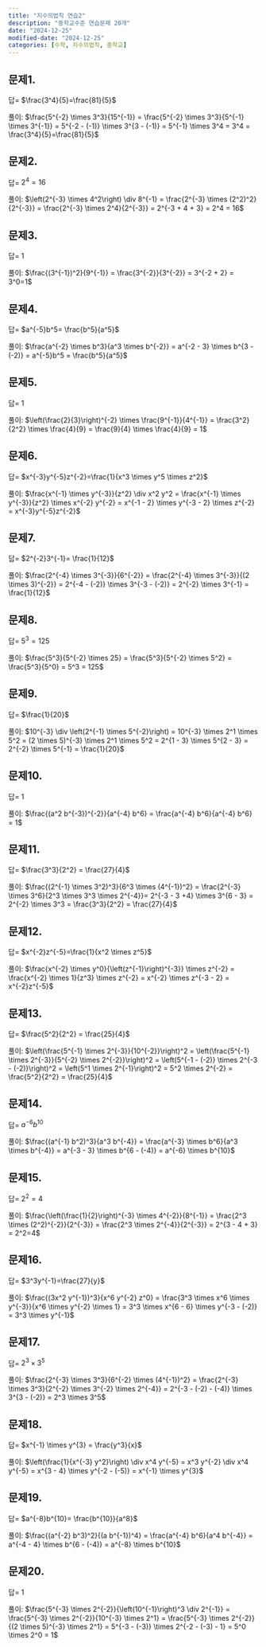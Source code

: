 ```yaml
---
title: "지수의법칙 연습2"
description: "중학교수준 연습문제 20개"
date: "2024-12-25"
modified-date: "2024-12-25"
categories: [수학, 지수의법칙, 중학교]
---
```


## 문제1.

::: {.callout-note title="$\\frac{5^{-2} \\times 3^3}{15^{-1}} = ?$" collapse="true" appearance="minimal"}
답= $\frac{3^4}{5}=\frac{81}{5}$

풀이: $\frac{5^{-2} \times 3^3}{15^{-1}} = \frac{5^{-2} \times 3^3}{5^{-1} \times 3^{-1}} = 5^{-2 - (-1)} \times 3^{3 - (-1)} = 5^{-1} \times 3^4 = 3^4 = \frac{3^4}{5}=\frac{81}{5}$
:::

## 문제2.

::: {.callout-note title="$\\left(2^{-3} \\times 4^2\\right) \\div 8^{-1} = ?$" collapse="true" appearance="minimal"}
답= $2^4 = 16$

풀이: $\left(2^{-3} \times 4^2\right) \div 8^{-1} = \frac{2^{-3} \times (2^2)^2}{2^{-3}} = \frac{2^{-3} \times 2^4}{2^{-3}} = 2^{-3 + 4 + 3} = 2^4 = 16$
:::

## 문제3.

::: {.callout-note title="$\\frac{(3^{-1})^2}{9^{-1}} = ?$" collapse="true" appearance="minimal"}
답= $1$

풀이: $\frac{(3^{-1})^2}{9^{-1}} = \frac{3^{-2}}{3^{-2}} = 3^{-2 + 2} = 3^0=1$
:::

## 문제4.

::: {.callout-note title="$\\frac{a^{-2} \\times b^3}{a^3 \\times b^{-2}} = ?$" collapse="true" appearance="minimal"}
답= $a^{-5}b^5= \frac{b^5}{a^5}$

풀이: $\frac{a^{-2} \times b^3}{a^3 \times b^{-2}} = a^{-2 - 3} \times b^{3 - (-2)} = a^{-5}b^5 = \frac{b^5}{a^5}$
:::

## 문제5.

::: {.callout-note title="$\\left(\\frac{2}{3}\\right)^{-2} \\times \\frac{9^{-1}}{4^{-1}} = ?$" collapse="true" appearance="minimal"}
답= $1$

풀이: $\left(\frac{2}{3}\right)^{-2} \times \frac{9^{-1}}{4^{-1}} = \frac{3^2}{2^2} \times \frac{4}{9} = \frac{9}{4} \times \frac{4}{9} = 1$
:::

## 문제6.

::: {.callout-note title="$\\frac{x^{-1} \\times y^{-3}}{z^2} \\div x^2 y^2 = ?$" collapse="true" appearance="minimal"}
답= $x^{-3}y^{-5}z^{-2}=\frac{1}{x^3 \times y^5 \times z^2}$

풀이: $\frac{x^{-1} \times y^{-3}}{z^2} \div x^2 y^2 = \frac{x^{-1} \times y^{-3}}{z^2} \times x^{-2} y^{-2} = x^{-1 - 2} \times y^{-3 - 2} \times z^{-2} = x^{-3}y^{-5}z^{-2}$
:::

## 문제7.

::: {.callout-note title="$\\frac{2^{-4} \\times 3^{-3}}{6^{-2}} = ?$" collapse="true" appearance="minimal"}
답= $2^{-2}3^{-1}= \frac{1}{12}$

풀이: $\frac{2^{-4} \times 3^{-3}}{6^{-2}} = \frac{2^{-4} \times 3^{-3}}{(2 \times 3)^{-2}} = 2^{-4 - (-2)} \times 3^{-3 - (-2)} = 2^{-2} \times 3^{-1} = \frac{1}{12}$
:::

## 문제8.

::: {.callout-note title="$\\frac{5^3}{5^{-2} \\times 25} = ?$" collapse="true" appearance="minimal"}
답= $5^3 = 125$

풀이: $\frac{5^3}{5^{-2} \times 25} = \frac{5^3}{5^{-2} \times 5^2} = \frac{5^3}{5^0} = 5^3 = 125$
:::

## 문제9.

::: {.callout-note title="$10^{-3} \\div \\left(2^{-1} \\times 5^{-2}\\right) = ?$" collapse="true" appearance="minimal"}
답= $\frac{1}{20}$

풀이: $10^{-3} \div \left(2^{-1} \times 5^{-2}\right) = 10^{-3} \times 2^1 \times 5^2 = (2 \times 5)^{-3} \times 2^1 \times 5^2 = 2^{1 - 3} \times 5^{2 - 3} = 2^{-2} \times 5^{-1} = \frac{1}{20}$
:::

## 문제10.

::: {.callout-note title="$\\frac{(a^2 b^{-3})^{-2}}{a^{-4} b^6} = ?$" collapse="true" appearance="minimal"}
답= $1$

풀이: $\frac{(a^2 b^{-3})^{-2}}{a^{-4} b^6} = \frac{a^{-4} b^6}{a^{-4} b^6} = 1$
:::

## 문제11.

::: {.callout-note title="$\\frac{(2^{-1} \\times 3^2)^3}{6^3 \\times (4^{-1})^2} = ?$" collapse="true" appearance="minimal"}
답= $\frac{3^3}{2^2} = \frac{27}{4}$

풀이: $\frac{(2^{-1} \times 3^2)^3}{6^3 \times (4^{-1})^2} = \frac{2^{-3} \times 3^6}{2^3 \times 3^3 \times 2^{-4}}= 2^{-3 - 3 +4} \times 3^{6 - 3} = 2^{-2} \times 3^3 = \frac{3^3}{2^2} = \frac{27}{4}$
:::

## 문제12.

::: {.callout-note title="$\\frac{x^{-2} \\times y^0}{\\left(z^{-1}\\right)^{-3}} \\times z^{-2} = ?$" collapse="true" appearance="minimal"}
답= $x^{-2}z^{-5}=\frac{1}{x^2 \times z^5}$

풀이: $\frac{x^{-2} \times y^0}{\left(z^{-1}\right)^{-3}} \times z^{-2} = \frac{x^{-2} \times 1}{z^3} \times z^{-2} = x^{-2} \times z^{-3 - 2} = x^{-2}z^{-5}$
:::

## 문제13.

::: {.callout-note title="$\\left(\\frac{5^{-1} \\times 2^{-3}}{10^{-2}}\\right)^2 = ?$" collapse="true" appearance="minimal"}
답= $\frac{5^2}{2^2} = \frac{25}{4}$

풀이: $\left(\frac{5^{-1} \times 2^{-3}}{10^{-2}}\right)^2 = \left(\frac{5^{-1} \times 2^{-3}}{5^{-2} \times 2^{-2}}\right)^2 = \left(5^{-1 - (-2)} \times 2^{-3 - (-2)}\right)^2 = \left(5^1 \times 2^{-1}\right)^2 = 5^2 \times 2^{-2} = \frac{5^2}{2^2} = \frac{25}{4}$
:::

## 문제14.

::: {.callout-note title="$\\frac{(a^{-1} b^2)^3}{a^3 b^{-4}} = ?$" collapse="true" appearance="minimal"}
답= $a^{-6}b^{10}$

풀이: $\frac{(a^{-1} b^2)^3}{a^3 b^{-4}} = \frac{a^{-3} \times b^6}{a^3 \times b^{-4}} = a^{-3 - 3} \times b^{6 - (-4)} = a^{-6} \times b^{10}$
:::

## 문제15.

::: {.callout-note title="$\\frac{\\left(\\frac{1}{2}\\right)^{-3} \\times 4^{-2}}{8^{-1}} = ?$" collapse="true" appearance="minimal"}
답= $2^2=4$

풀이: $\frac{\left(\frac{1}{2}\right)^{-3} \times 4^{-2}}{8^{-1}} = \frac{2^3 \times (2^2)^{-2}}{2^{-3}} = \frac{2^3 \times 2^{-4}}{2^{-3}} = 2^{3 - 4 + 3} = 2^2=4$
:::

## 문제16.

::: {.callout-note title="$\\frac{(3x^2 y^{-1})^3}{x^6 y^{-2} z^0} = ?$" collapse="true" appearance="minimal"}
답= $3^3y^{-1}=\frac{27}{y}$

풀이: $\frac{(3x^2 y^{-1})^3}{x^6 y^{-2} z^0} = \frac{3^3 \times x^6 \times y^{-3}}{x^6 \times y^{-2} \times 1} = 3^3 \times x^{6 - 6} \times y^{-3 - (-2)} = 3^3 \times y^{-1}$
:::

## 문제17.

::: {.callout-note title="$\\frac{2^{-3} \\times 3^3}{6^{-2} \\times (4^{-1})^2} = ?$" collapse="true" appearance="minimal"}
답= $2^3 \times 3^5$

풀이: $\frac{2^{-3} \times 3^3}{6^{-2} \times (4^{-1})^2} = \frac{2^{-3} \times 3^3}{2^{-2} \times 3^{-2} \times 2^{-4}} = 2^{-3 - (-2) - (-4)} \times 3^{3 - (-2)} = 2^3 \times 3^5$
:::

## 문제18.

::: {.callout-note title="$\\left(\\frac{1}{x^{-3} y^2}\\right) \\div x^4 y^{-5} = ?$" collapse="true" appearance="minimal"}
답= $x^{-1} \times y^{3} = \frac{y^3}{x}$

풀이: $\left(\frac{1}{x^{-3} y^2}\right) \div x^4 y^{-5} = x^3 y^{-2} \div x^4 y^{-5} = x^{3 - 4} \times y^{-2 - (-5)} = x^{-1} \times y^{3}$
:::

## 문제19.

::: {.callout-note title="$\\frac{(a^{-2} b^3)^2}{(a b^{-1})^4} = ?$" collapse="true" appearance="minimal"}
답= $a^{-8}b^{10}= \frac{b^{10}}{a^8}$

풀이: $\frac{(a^{-2} b^3)^2}{(a b^{-1})^4} = \frac{a^{-4} b^6}{a^4 b^{-4}} = a^{-4 - 4} \times b^{6 - (-4)} = a^{-8} \times b^{10}$
:::

## 문제20.

::: {.callout-note title="$\\frac{5^{-3} \\times 2^{-2}}{\\left(10^{-1}\\right)^3 \\div 2^{-1}} = ?$" collapse="true" appearance="minimal"}
답= $1$

풀이: $\frac{5^{-3} \times 2^{-2}}{\left(10^{-1}\right)^3 \div 2^{-1}} = \frac{5^{-3} \times 2^{-2}}{10^{-3} \times 2^1} = \frac{5^{-3} \times 2^{-2}}{(2 \times 5)^{-3} \times 2^1} = 5^{-3 - (-3)} \times 2^{-2 - (-3) - 1} = 5^0 \times 2^0 = 1$
:::
